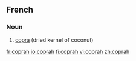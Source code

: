 ==French==
{{wikipedia|lang=fr}}

===Noun===
{{fr-noun|m}}

# [[copra]] (dried kernel of coconut)

[[fr:coprah]]
[[io:coprah]]
[[fi:coprah]]
[[vi:coprah]]
[[zh:coprah]]